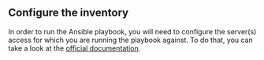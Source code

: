 ## Configure the inventory

In order to run the Ansible playbook, you will need to configure the server(s) access for which you are running the playbook against. To do that, you can take a look at the [official documentation](https://docs.ansible.com/ansible/latest/inventory_guide/intro_inventory.html).
